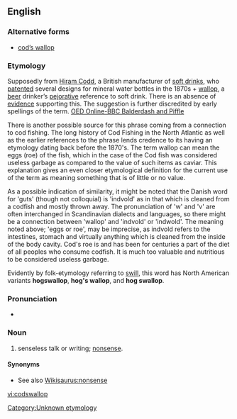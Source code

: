 ==English==

===Alternative forms===
*[[cod's wallop|cod’s wallop]]

===Etymology===
Supposedly from [[w:Hiram Codd|Hiram Codd]], a British manufacturer of [[soft drink]]s, who [[patent]]ed several designs for mineral water bottles in the 1870s + [[wallop]], a [[beer]] drinker’s [[pejorative]] reference to soft drink.
There is an absence of [[evidence]] supporting this. The suggestion is further discredited by early spellings of the term. [http://oed.com/bbcwords/codswallop-new.html OED Online-BBC Balderdash and Piffle]

There is another possible source for this phrase coming from a connection to cod fishing.  The long history of Cod Fishing in the North Atlantic as well as the earlier references to the phrase lends credence to its having an etymology dating back before the 1870's.  The term wallop can mean the eggs (roe) of the fish, which in the case of the Cod fish was considered useless garbage as compared to the value of such items as caviar.   This explanation gives an even closer etymological definition for the current use of the term as meaning something that is of little or no value.

As a possible indication of similarity, it might be noted that the Danish word for 'guts' (though not colloquial) is 'indvold' as in that which is cleaned from a codfish and mostly thrown away. The pronunciation of 'w' and 'v' are often interchanged in Scandinavian dialects and languages, so there might be a connection between 'wallop' and 'indvold' or 'indwold'. The meaning noted above; 'eggs or roe', may be imprecise, as indvold refers to the intestines, stomach and virtually anything which is cleaned from the inside of the body cavity. Cod's roe is and has been for centuries a part of the diet of all peoples who consume codfish. It is much too valuable and nutritious to be considered useless garbage.

Evidently by folk-etymology referring to [[swill]], this word has North American variants '''hogswallop''', '''hog's wallop''', and '''hog swallop'''.

===Pronunciation===
* {{a|UK}} {{IPA|/ˌkɒdzˈwɒl.əp/}}

===Noun===
{{en-noun|-}}

# {{context|British|Australia|slang}} senseless talk or writing; [[nonsense]].

====Synonyms====
* See also [[Wikisaurus:nonsense]]

[[Category:Unknown etymology]]

[[vi:codswallop]]